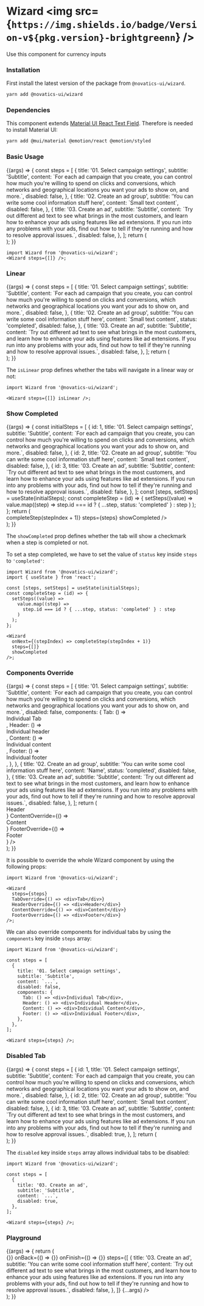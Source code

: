 
<Meta title="Wizard" component={Wizard} />

# Wizard <img src={`https://img.shields.io/badge/Version-v${pkg.version}-brightgreenn`} />

Use this component for currency inputs

### Installation

First install the latest version of the package from `@novatics-ui/wizard`.

```bash
yarn add @novatics-ui/wizard

```

### Dependencies

This component extends [Material UI React Text Field](https://mui.com/material-ui/react-text-field). Therefore is needed to install Material UI:

```bash
yarn add @mui/material @emotion/react @emotion/styled
```

<!--Todo: make steps array reusable-->
<!--Todo: adjust complete step logic -->
<!--Todo: style components override -->
<!--Todo: consoleErrors -->

### Basic Usage

<Canvas>
  <Story name="Basic Usage">
    {(args) => {
      const steps = [
        {
          title: '01. Select campaign settings',
          subtitle: 'Subtitle',
          content: `For each ad campaign that you create, you can control how much
you're willing to spend on clicks and conversions, which networks
and geographical locations you want your ads to show on, and more.`,
          disabled: false,
        },
        {
          title: '02. Create an ad group',
          subtitle: 'You can write some cool information stuff here',
          content: `Small text content`,
          disabled: false,
        },
        {
          title: '03. Create an ad',
          subtitle: 'Subtitle',
          content: `Try out different ad text to see what brings in the most customers,
and learn how to enhance your ads using features like ad extensions.
If you run into any problems with your ads, find out how to tell if
they're running and how to resolve approval issues.`,
          disabled: false,
        },
      ];
      return (
        <div style={{ display: 'flex', flexDirection: 'row' }}>
          <Wizard steps={steps} />
        </div>
      );
    }}
  </Story>
</Canvas>

```tsx
import Wizard from '@novatics-ui/wizard';
<Wizard steps={[]} />;
```

### Linear

<Canvas>
  <Story name="Linear">
    {(args) => {
      const steps = [
        {
          title: '01. Select campaign settings',
          subtitle: 'Subtitle',
          content: `For each ad campaign that you create, you can control how much
you're willing to spend on clicks and conversions, which networks
and geographical locations you want your ads to show on, and more.`,
          disabled: false,
        },
        {
          title: '02. Create an ad group',
          subtitle: 'You can write some cool information stuff here',
          content: `Small text content`,
          status: 'completed',
          disabled: false,
        },
        {
          title: '03. Create an ad',
          subtitle: 'Subtitle',
          content: `Try out different ad text to see what brings in the most customers,
and learn how to enhance your ads using features like ad extensions.
If you run into any problems with your ads, find out how to tell if
they're running and how to resolve approval issues.`,
          disabled: false,
        },
      ];
      return (
        <div style={{ display: 'flex', flexDirection: 'row' }}>
          <Wizard steps={steps} isLinear />
        </div>
      );
    }}
  </Story>
</Canvas>

The `isLinear` prop defines whether the tabs will navigate in a linear way or not:

```tsx
import Wizard from '@novatics-ui/wizard';

<Wizard steps={[]} isLinear />;
```

### Show Completed

<Canvas>
  <Story name="Show Completed">
    {(args) => {
      const initialSteps = [
        {
          id: 1,
          title: '01. Select campaign settings',
          subtitle: 'Subtitle',
          content: `For each ad campaign that you create, you can control how much
you're willing to spend on clicks and conversions, which networks
and geographical locations you want your ads to show on, and more.`,
          disabled: false,
        },
        {
          id: 2,
          title: '02. Create an ad group',
          subtitle: 'You can write some cool information stuff here',
          content: `Small text content`,
          disabled: false,
        },
        {
          id: 3,
          title: '03. Create an ad',
          subtitle: 'Subtitle',
          content: `Try out different ad text to see what brings in the most customers,
and learn how to enhance your ads using features like ad extensions.
If you run into any problems with your ads, find out how to tell if
they're running and how to resolve approval issues.`,
          disabled: false,
        },
      ];
      const [steps, setSteps] = useState(initialSteps);
      const completeStep = (id) => {
        setSteps((value) =>
          value.map((step) =>
            step.id === id ? { ...step, status: 'completed' } : step
          )
        );
      };
      return (
        <div style={{ display: 'flex', flexDirection: 'row' }}>
          <Wizard
            onNext={(stepIndex) => completeStep(stepIndex + 1)}
            steps={steps}
            showCompleted
          />
        </div>
      );
    }}
  </Story>
</Canvas>

The `showCompleted` prop defines whether the tab will show a checkmark when a step is completed or not.

To set a step completed, we have to set the value of `status` key inside `steps` to `'completed'`:

```tsx
import Wizard from '@novatics-ui/wizard';
import { useState } from 'react';

const [steps, setSteps] = useState(initialSteps);
const completeStep = (id) => {
  setSteps((value) =>
    value.map((step) =>
      step.id === id ? { ...step, status: 'completed' } : step
    )
  );
};

<Wizard
  onNext={(stepIndex) => completeStep(stepIndex + 1)}
  steps={[]}
  showCompleted
/>;
```

### Components Override

<Canvas>
  <Story name="Components Override">
    {(args) => {
      const steps = [
        {
          title: '01. Select campaign settings',
          subtitle: 'Subtitle',
          content: `For each ad campaign that you create, you can control how much
                    you're willing to spend on clicks and conversions, which networks
                    and geographical locations you want your ads to show on, and more.`,
          disabled: false,
          components: {
            Tab: () => <div>Individual Tab</div>,
            Header: () => <div>Individual header</div>,
            Content: () => <div>Individual content</div>,
            Footer: () => <div>Individual footer</div>,
          },
        },
        {
          title: '02. Create an ad group',
          subtitle: 'You can write some cool information stuff here',
          content: 'Name',
          status: 'completed',
          disabled: false,
        },
        {
          title: '03. Create an ad',
          subtitle: 'Subtitle',
          content: `Try out different ad text to see what brings in the most customers,
                    and learn how to enhance your ads using features like ad extensions.
                    If you run into any problems with your ads, find out how to tell if
                    they're running and how to resolve approval issues.`,
          disabled: false,
        },
      ];
      return (
        <div style={{ display: 'flex', flexDirection: 'row' }}>
          <Wizard
            steps={steps}
            HeaderOverride={() => <div>Header</div>}
            ContentOverride={() => <div>Content</div>}
            FooterOverride={() => <div>Footer</div>}
          />
        </div>
      );
    }}
  </Story>
</Canvas>

It is possible to override the whole Wizard component by using the following props:

```tsx
import Wizard from '@novatics-ui/wizard';

<Wizard
  steps={steps}
  TabOverride={() => <div>Tab</div>}
  HeaderOverride={() => <div>Header</div>}
  ContentOverride={() => <div>Content</div>}
  FooterOverride={() => <div>Footer</div>}
/>;
```

We can also override components for individual tabs by using the `components` key inside `steps` array:

```tsx
import Wizard from '@novatics-ui/wizard';

const steps = [
  {
    title: '01. Select campaign settings',
    subtitle: 'Subtitle',
    content: `...`,
    disabled: false,
    components: {
      Tab: () => <div>Individual Tab</div>,
      Header: () => <div>Individual Header</div>,
      Content: () => <div>Individual Content</div>,
      Footer: () => <div>Individual Footer</div>,
    },
  },
];

<Wizard steps={steps} />;
```

### Disabled Tab

<Canvas>
  <Story name="Disabled Tab">
    {(args) => {
      const steps = [
        {
          id: 1,
          title: '01. Select campaign settings',
          subtitle: 'Subtitle',
          content: `For each ad campaign that you create, you can control how much
you're willing to spend on clicks and conversions, which networks
and geographical locations you want your ads to show on, and more.`,
          disabled: false,
        },
        {
          id: 2,
          title: '02. Create an ad group',
          subtitle: 'You can write some cool information stuff here',
          content: `Small text content`,
          disabled: false,
        },
        {
          id: 3,
          title: '03. Create an ad',
          subtitle: 'Subtitle',
          content: `Try out different ad text to see what brings in the most customers,
and learn how to enhance your ads using features like ad extensions.
If you run into any problems with your ads, find out how to tell if
they're running and how to resolve approval issues.`,
          disabled: true,
        },
      ];
      return (
        <div style={{ display: 'flex', flexDirection: 'row' }}>
          <Wizard steps={steps} />
        </div>
      );
    }}
  </Story>
</Canvas>

The `disabled` key inside `steps` array allows individual tabs to be disabled:

```tsx
import Wizard from '@novatics-ui/wizard';

const steps = [
  {
    title: '03. Create an ad',
    subtitle: 'Subtitle',
    content: `...`,
    disabled: true,
  },
];

<Wizard steps={steps} />;
```

### Playground

<Canvas>
  <Story
    argTypes={{
      onNext: { description: "Input's onChange method." },
    }}
    name="Playground"
  >
    {(args) => {
      return (
        <div style={{ display: 'flex', flexDirection: 'row' }}>
          <Wizard
            onNext={() => {}}
            onBack={() => {}}
            onFinish={() => {}}
            steps={[
              {
                title: '03. Create an ad',
                subtitle: 'You can write some cool information stuff here',
                content: `Try out different ad text to see what brings in the most customers,
and learn how to enhance your ads using features like ad extensions.
If you run into any problems with your ads, find out how to tell if
they're running and how to resolve approval issues.`,
                disabled: false,
              },
            ]}
            {...args}
          />
        </div>
      );
    }}
  </Story>
</Canvas>

<ArgsTable story="Playground" />
